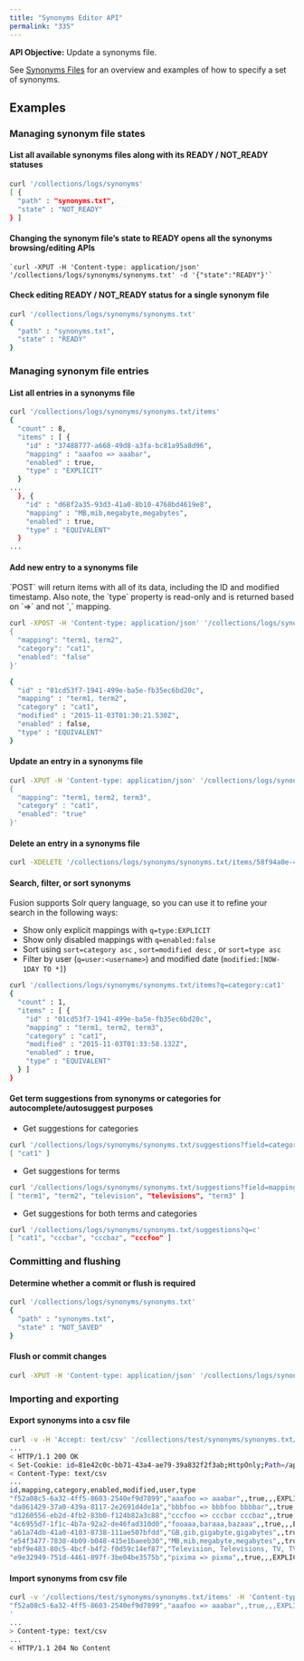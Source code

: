 ```yaml
---
title: "Synonyms Editor API"
permalink: "335"
---
```



**API Objective:**
Update a synonyms file.

See [Synonyms Files](/fusion-server/4.2/176/synonyms-files) for an overview
and examples of how to specify a set of synonyms.

## Examples

### Managing synonym file states

#### List all available synonyms files along with its READY / NOT_READY statuses

```bash
curl '/collections/logs/synonyms'
[ {
  "path" : "synonyms.txt",
  "state" : "NOT_READY"
} ]
```

#### Changing the synonym file’s state to READY opens all the synonyms browsing/editing APIs

```
`curl -XPUT -H 'Content-type: application/json' '/collections/logs/synonyms/synonyms.txt' -d '{"state":"READY"}'`
```

#### Check editing READY / NOT_READY status for a single synonym file

```bash
curl '/collections/logs/synonyms/synonyms.txt'
{
  "path" : "synonyms.txt",
  "state" : "READY"
}
```

### Managing synonym file entries

#### List all entries in a synonyms file

```bash
curl '/collections/logs/synonyms/synonyms.txt/items'
{
  "count" : 8,
  "items" : [ {
    "id" : "37488777-a668-49d8-a3fa-bc81a95a8d96",
    "mapping" : "aaafoo => aaabar",
    "enabled" : true,
    "type" : "EXPLICIT"
  }
...
  }, {
    "id" : "d68f2a35-93d3-41a0-8b10-4768bd4619e8",
    "mapping" : "MB,mib,megabyte,megabytes",
    "enabled" : true,
    "type" : "EQUIVALENT"
  }
...
```

#### Add new entry to a synonyms file

<Note>
`POST` will return items with all of its data, including the ID and modified timestamp.
Also note, the `type` property is read-only and is returned based on `⇒` and not `,` mapping.
</Note>



```bash
curl -XPOST -H 'Content-type: application/json' '/collections/logs/synonyms/synonyms.txt/items' -d '
{
  "mapping": "term1, term2",
  "category": "cat1",
  "enabled": "false"
}'

{
  "id" : "01cd53f7-1941-499e-ba5e-fb35ec6bd20c",
  "mapping" : "term1, term2",
  "category" : "cat1",
  "modified" : "2015-11-03T01:30:21.530Z",
  "enabled" : false,
  "type" : "EQUIVALENT"
}
```

#### Update an entry in a synonyms file

```bash
curl -XPUT -H 'Content-type: application/json' '/collections/logs/synonyms/synonyms.txt/items/01cd53f7-1941-499e-ba5e-fb35ec6bd20c' -d '
{
  "mapping": "term1, term2, term3",
  "category" : "cat1",
  "enabled": "true"
}'
```

#### Delete an entry in a synonyms file

```bash
curl -XDELETE '/collections/logs/synonyms/synonyms.txt/items/58f94a0e-473d-4719-b87c-d9908c84c89b'
```

#### Search, filter, or sort synonyms

<Tip>

Fusion supports Solr query language, so you can use it to refine your search in the following ways:

* Show only explicit mappings with `q=type:EXPLICIT`
* Show only disabled mappings with `q=enabled:false`
* Sort using `sort=category asc` , `sort=modified desc` , or `sort=type asc`
* Filter by user (`q=user:<username>`) and modified date (`modified:[NOW-1DAY TO *]`)

</Tip>



```bash
curl '/collections/logs/synonyms/synonyms.txt/items?q=category:cat1'
{
  "count" : 1,
  "items" : [ {
    "id" : "01cd53f7-1941-499e-ba5e-fb35ec6bd20c",
    "mapping" : "term1, term2, term3",
    "category" : "cat1",
    "modified" : "2015-11-03T01:33:58.132Z",
    "enabled" : true,
    "type" : "EQUIVALENT"
  } ]
}
```

#### Get term suggestions from synonyms or categories for autocomplete/autosuggest purposes

* Get suggestions for categories

```bash
curl '/collections/logs/synonyms/synonyms.txt/suggestions?field=category&q=ca'
[ "cat1" ]
```

* Get suggestions for terms

```bash
curl '/collections/logs/synonyms/synonyms.txt/suggestions?field=mapping&q=te'
[ "term1", "term2", "television", "televisions", "term3" ]
```

* Get suggestions for both terms and categories

```bash
curl '/collections/logs/synonyms/synonyms.txt/suggestions?q=c'
[ "cat1", "cccbar", "cccbaz", "cccfoo" ]
```

### Committing and flushing

#### Determine whether a commit or flush is required

```bash
curl '/collections/logs/synonyms/synonyms.txt'
{
  "path" : "synonyms.txt",
  "state" : "NOT_SAVED"
}
```

#### Flush or commit changes

```bash
curl -XPUT -H 'Content-type: application/json' '/collections/logs/synonyms/synonyms.txt' -d '{"state":"READY"}'
```

### Importing and exporting

#### Export synonyms into a csv file

```bash
curl -v -H 'Accept: text/csv' '/collections/test/synonyms/synonyms.txt/items'
...
< HTTP/1.1 200 OK
< Set-Cookie: id=81e42c0c-bb71-43a4-ae79-39a832f2f3ab;HttpOnly;Path=/api
< Content-Type: text/csv
...
id,mapping,category,enabled,modified,user,type
"f52a08c5-6a32-4ff5-8603-2540ef9d7899","aaafoo => aaabar",,true,,,EXPLICIT
"da061429-37a0-439a-8117-2e2691d4de1a","bbbfoo => bbbfoo bbbbar",,true,,,EXPLICIT
"d1260556-eb2d-4fb2-83b0-f124b82a3c88","cccfoo => cccbar cccbaz",,true,,,EXPLICIT
"4c6955d7-1f1c-4b7a-92a2-de46fad310d0","fooaaa,baraaa,bazaaa",,true,,,EQUIVALENT
"a61a74db-41a0-4103-8738-111ae507bfdd","GB,gib,gigabyte,gigabytes",,true,,,EQUIVALENT
"e54f3477-7838-4b09-b048-415e1baeeb30","MB,mib,megabyte,megabytes",,true,,,EQUIVALENT
"ebf9e483-80c5-4bcf-b4f2-f0d59c14ef87","Television, Televisions, TV, TVs",,true,,,EQUIVALENT
"e9e32949-751d-4461-897f-3be04be3575b","pixima => pixma",,true,,,EXPLICIT
```

#### Import synonyms from csv file

```bash
curl -v '/collections/test/synonyms/synonyms.txt/items' -H 'Content-type: text/csv' -X POST -d 'id,mapping,category,enabled,modified,user,type
"f52a08c5-6a32-4ff5-8603-2540ef9d7899","aaafoo => aaabar",,true,,,EXPLICIT
'
...
> Content-type: text/csv
...
< HTTP/1.1 204 No Content
```

